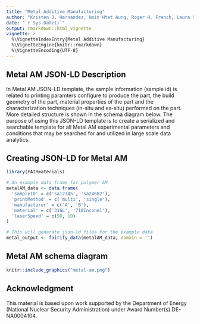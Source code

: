 ```yaml
---
title: "Metal Additive Manufacturing"
author: "Kristen J. Hernandez, Hein Htet Aung, Roger H. French, Laura S. Bruckman"
date: "`r Sys.Date()`"
output: rmarkdown::html_vignette
vignette: >
  %\VignetteIndexEntry{Metal Additive Manufacturing}
  %\VignetteEngine{knitr::rmarkdown}
  %\VignetteEncoding{UTF-8}
---
```


Metal AM JSON-LD Description
-----------------------------------
In Metal AM JSON-LD template, the sample information (sample id) is related to printing paramters configure to produce the part, the build geometry of the part, material properties of the part and the characterization techniques (in-situ and ex-situ) performed on the part. More detailed structure is shown in the schema diagram below. The purpose of using this JSON-LD template is to create a serialized and searchable template for all Metal AM experimental parameters and conditions that may be searched for and utilized in large scale data analytics.

Creating JSON-LD for Metal AM  
-----------------------------------
```r
library(FAIRmaterials)

# An example data frame for polymer AM
metalAM_data <- data.frame(
  'sampleID' = c('sa12345', 'sa24682'),
  'printMethod' = c('multi', 'single'),
  'manufacturer' = c('A', 'B'),
  'material' = c('316L', '718Inconel'),
  'laserSpeed' = c(50, 10)
)

# This will generate json-ld files for the example data
metal_output <- fairify_data(metalAM_data, domain = '')
```

Metal AM schema diagram
-----------------------------------

```r
knitr::include_graphics("metal-am.png")
```

Acknowledgment
-----------------------------------
This material is based upon work supported by the Department of Energy (National Nuclear Security Administration) under Award Number(s) DE-NA0004104.

